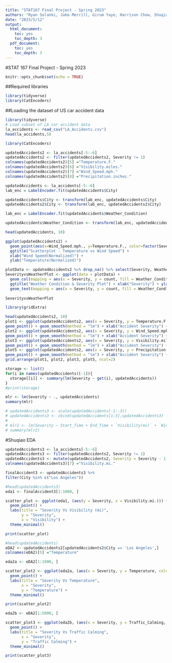 ```yaml
---
title: "STAT167 Final Project - Spring 2023"
authors: "Ryan Solanki, Jake Merrill, Girum Yaye, Harrison Chow, Shuqiao Yu"
date: "2023/5/12"
output:
  html_document:
    toc: yes
    toc_depth: 3
  pdf_document:
    toc: yes
    toc_depth: 3
---
```


#STAT 167 Final Project - Spring 2023

```r
knitr::opts_chunk$set(echo = TRUE)
```

##Required libraries
```r
library(tidyverse)
library(CatEncoders)
```

##Loading the dataset of US car accident data
```r
library(tidyverse)
# Load subset of LA car accident data
la_accidents <- read_csv("LA_Accidents.csv")
head(la_accidents,5)
```
```r
library(CatEncoders)

updatedAccidents2 <- la_accidents[-5:-6]
updatedAccidents2 <- filter(updatedAccidents2, Severity != 1)
colnames(updatedAccidents2)[5] ="Temperature.F."
colnames(updatedAccidents2)[6] ="Visibility.miles."
colnames(updatedAccidents2)[7] ="Wind_Speed.mph."
colnames(updatedAccidents2)[8] ="Precipitation.inches."

updatedAccidents <- la_accidents[-5:-6]
lab_enc = LabelEncoder.fit(updatedAccidents$City)

updatedAccidents$City <- transform(lab_enc, updatedAccidents$City)
updatedAccidents2$City <- transform(lab_enc, updatedAccidents2$City)

lab_enc = LabelEncoder.fit(updatedAccidents$Weather_Condition)

updatedAccidents$Weather_Condition <- transform(lab_enc, updatedAccidents$Weather_Condition)

head(updatedAccidents, 10)
```

```r
ggplot(updatedAccidents2) +
  geom_point(aes(x=Wind_Speed.mph., y=Temperature.F., color=factor(Severity))) +
  ggtitle("Scatterplot - Temperature vs Wind Speed") +
  xlab("Wind Speed(Normalized)") +
  ylab("Temperature(Normalized)")
```

```r
plotData <- updatedAccidents2 %>% drop_na() %>% select(Severity, Weather_Condition) %>% group_by(Severity, Weather_Condition) %>% summarise(count = n()) %>% filter(count > 1000)
SeverityvsWeatherPlot <- ggplot(data = plotData) +
  geom_col(mapping = aes(x = Severity, y = count, fill = Weather_Condition), position = "dodge") +
  ggtitle("Weather Condition & Severity Plot") + xlab("Severity") + ylab("Severity Count") +
  geom_text(mapping = aes(x = Severity, y = count, fill = Weather_Condition, label = count),hjust = -.1, position = position_dodge(width = .9)) + coord_flip()
  
SeverityvsWeatherPlot
```

```r
library(gridExtra)

head(updatedAccidents2, 10)
plot1 <- ggplot(updatedAccidents2, aes(x = Severity, y = Temperature.F.)) +
geom_point() + geom_smooth(method = "lm") + xlab("Accident Severity") + ylab("Temperature (F)")
plot2 <- ggplot(updatedAccidents2, aes(x = Severity, y = Wind_Speed.mph.)) +
geom_point() + geom_smooth(method = "lm") + xlab("Accident Severity") + ylab("Wind Speed (mph)")
plot3 <- ggplot(updatedAccidents2, aes(x = Severity, y = Visibility.miles.)) +
geom_point() + geom_smooth(method = "lm") + xlab("Accident Severity") + ylab("Visibility (miles)")
plot5 <- ggplot(updatedAccidents2, aes(x = Severity, y = Precipitation.inches.)) +
geom_point() + geom_smooth(method = "lm") + xlab("Accident Severity") + ylab("Precipitation (inches)")
grid.arrange(plot1, plot2, plot3, plot5, ncol=2)
```

```r
storage <- list()
for(i in names(updatedAccidents)[-1]){
  storage[[i]] <- summary(lm(Severity ~ get(i), updatedAccidents))
}
#print(storage)

mlr <- lm(Severity ~ ., updatedAccidents)
summary(mlr)

# updatedAccidents3 <- scale(updatedAccidents[-1:-3])
# updatedAccidents3 <- cbind(updatedAccidents[1:3],updatedAccidents3)
#  
# mlr2 <- lm(Severity ~ Start_Time + End_Time + `Visibility(mi)` + `Wind_Speed(mph)` + Weather_Condition + Junction + Railway + Station + Traffic_Signal, updatedAccidents3)
# summary(mlr2)
```


#Shuqiao EDA

```r
updatedAccidents3 <- la_accidents[-5:-6]
updatedAccidents3 <- filter(updatedAccidents2, Severity != 1)
updatedAccidents3 <- mutate(updatedAccidents2, Severity = Severity - 1)
colnames(updatedAccidents3)[7] ="Visibility.mi."

finalAccident3 <- updatedAccidents3 %>%
filter(City %in% c("Los Angeles"))

#head(updatedAccidents3)
eda1 <- finalAccident3[1:1000, ]

scatter_plot <- ggplot(eda1, (aes(y = Severity, x = Visibility.mi.))) +
  geom_point() +
  labs(title = "Severity Vs Visibility (mi)",
       y = "Severity",
       x = "Visibility") +
  theme_minimal()

print(scatter_plot)
```


```r
#head(updatedAccidents)
eDA2 <- updatedAccidents2[updatedAccidents2$City == 'Los Angeles',]
colnames(eDA2)[5] ="Temperature"

eda2a <- eDA2[1:1000, ]

scatter_plot2 <- ggplot(eda2a, (aes(x = Severity, y = Temperature, colour=Temperature))) +
  geom_point() +
  labs(title = "Severity Vs Temperature",
       x = "Severity",
       y = "Temperature") +
  theme_minimal()

print(scatter_plot2)
```

```r

eda2b <- eDA2[1:5000, ]

scatter_plot3 <- ggplot(eda2b, (aes(x = Severity, y = Traffic_Calming, colour=Traffic_Calming))) +
  geom_point() +
  labs(title = "Severity Vs Traffic Calming",
       x = "Severity",
       y = "Traffic Calming") +
  theme_minimal()

print(scatter_plot3)
```
